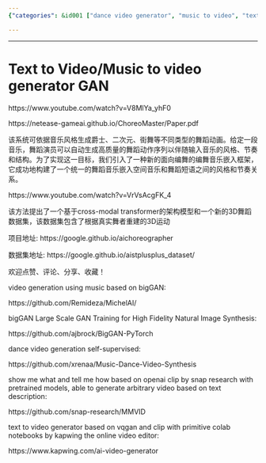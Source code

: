 ```yaml
---
{"categories": &id001 ["dance video generator", "music to video", "text to video", "video generation"], "category": "Generative Adversarial Networks (GAN)", "date": "2022-05-31 12:47:47", "description": "Researchers have developed a Text-to-Video/Music-to-Video generator GAN that creates dance animations based on music genres. This novel approach utilizes a choreography-oriented embedding framework and cross-modal transformers to build a 3D dance dataset, allowing for the generation of unique dance animations synchronized with specific musical styles.", "tags": *id001, "title": "Music to video generator GAN"}

---
```


------

# Text to Video/Music to video generator GAN

https://www.youtube.com/watch?v=V8MlYa_yhF0

https://netease-gameai.github.io/ChoreoMaster/Paper.pdf

该系统可依据音乐风格生成爵士、二次元、街舞等不同类型的舞蹈动画。给定一段音乐，舞蹈演员可以自动生成高质量的舞蹈动作序列以伴随输入音乐的风格、节奏和结构。为了实现这一目标，我们引入了一种新的面向编舞的编舞音乐嵌入框架，它成功地构建了一个统一的舞蹈音乐嵌入空间音乐和舞蹈短语之间的风格和节奏关系。

https://www.youtube.com/watch?v=VrVsAcgFK_4

该方法提出了一个基于cross-modal transformer的架构模型和一个新的3D舞蹈数据集，该数据集包含了根据真实舞者重建的3D运动

项目地址: https://google.github.io/aichoreographer

数据集地址: https://google.github.io/aistplusplus_dataset/

欢迎点赞、评论、分享、收藏！

video generation using music based on bigGAN:

https://github.com/Remideza/MichelAI/

bigGAN Large Scale GAN Training for High Fidelity Natural Image Synthesis:

https://github.com/ajbrock/BigGAN-PyTorch

dance video generation self-supervised:

https://github.com/xrenaa/Music-Dance-Video-Synthesis

show me what and tell me how based on openai clip by snap research with pretrained models, able to generate arbitrary video based on text description:

https://github.com/snap-research/MMVID

text to video generator based on vqgan and clip with primitive colab notebooks by kapwing the online video editor:

https://www.kapwing.com/ai-video-generator

